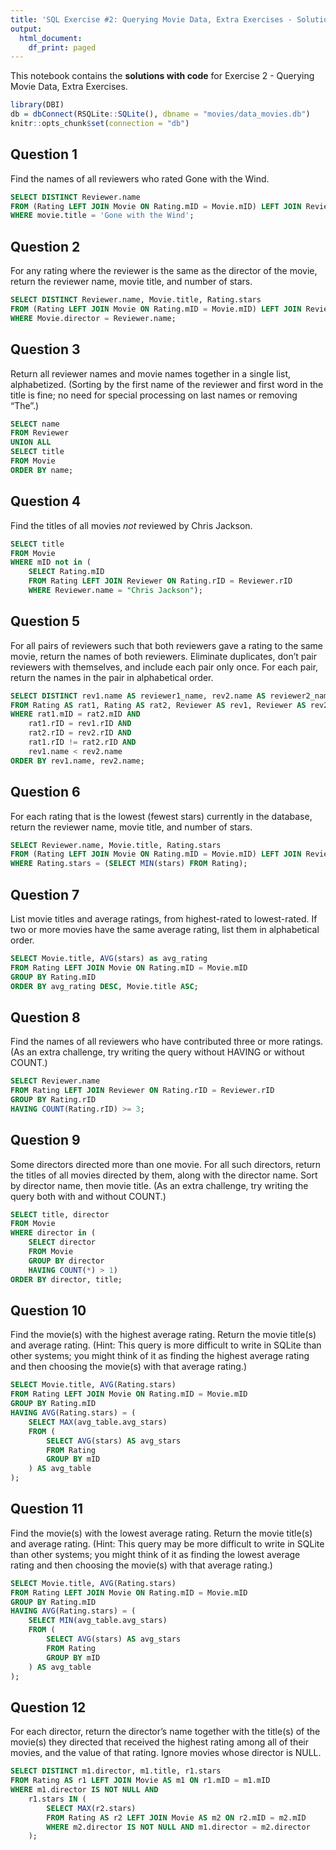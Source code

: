 ```yaml
---
title: 'SQL Exercise #2: Querying Movie Data, Extra Exercises - Solutions with Code'
output:
  html_document:
    df_print: paged
---
```


This notebook contains the **solutions with code** for Exercise 2 - Querying Movie Data, Extra Exercises.

```r
library(DBI)
db = dbConnect(RSQLite::SQLite(), dbname = "movies/data_movies.db")
knitr::opts_chunk$set(connection = "db")
```

## Question 1

Find the names of all reviewers who rated Gone with the Wind.

```sql
SELECT DISTINCT Reviewer.name
FROM (Rating LEFT JOIN Movie ON Rating.mID = Movie.mID) LEFT JOIN Reviewer ON Rating.rID = Reviewer.rID
WHERE movie.title = 'Gone with the Wind';
```


## Question 2

For any rating where the reviewer is the same as the director of the movie, return the reviewer name, movie title, and number of stars.

```sql
SELECT DISTINCT Reviewer.name, Movie.title, Rating.stars
FROM (Rating LEFT JOIN Movie ON Rating.mID = Movie.mID) LEFT JOIN Reviewer ON Rating.rID = Reviewer.rID
WHERE Movie.director = Reviewer.name;
```

## Question 3

Return all reviewer names and movie names together in a single list, alphabetized. (Sorting by the first name of the reviewer and first word in the title is fine; no need for special processing on last names or removing "The".)

```sql
SELECT name
FROM Reviewer
UNION ALL 
SELECT title
FROM Movie
ORDER BY name;
```

## Question 4

Find the titles of all movies *not* reviewed by Chris Jackson.

```sql
SELECT title
FROM Movie
WHERE mID not in (
    SELECT Rating.mID
    FROM Rating LEFT JOIN Reviewer ON Rating.rID = Reviewer.rID 
    WHERE Reviewer.name = "Chris Jackson");
```

## Question 5

For all pairs of reviewers such that both reviewers gave a rating to the same movie, return the names of both reviewers. Eliminate duplicates, don't pair reviewers with themselves, and include each pair only once. For each pair, return the names in the pair in alphabetical order.

```sql
SELECT DISTINCT rev1.name AS reviewer1_name, rev2.name AS reviewer2_name
FROM Rating AS rat1, Rating AS rat2, Reviewer AS rev1, Reviewer AS rev2
WHERE rat1.mID = rat2.mID AND
    rat1.rID = rev1.rID AND
    rat2.rID = rev2.rID AND
    rat1.rID != rat2.rID AND
    rev1.name < rev2.name
ORDER BY rev1.name, rev2.name;
```

## Question 6

For each rating that is the lowest (fewest stars) currently in the database, return the reviewer name, movie title, and number of stars.

```sql
SELECT Reviewer.name, Movie.title, Rating.stars 
FROM (Rating LEFT JOIN Movie ON Rating.mID = Movie.mID) LEFT JOIN Reviewer ON Rating.rID = Reviewer.rID
WHERE Rating.stars = (SELECT MIN(stars) FROM Rating);
```

## Question 7

List movie titles and average ratings, from highest-rated to lowest-rated. If two or more movies have the same average rating, list them in alphabetical order.

```sql
SELECT Movie.title, AVG(stars) as avg_rating
FROM Rating LEFT JOIN Movie ON Rating.mID = Movie.mID
GROUP BY Rating.mID
ORDER BY avg_rating DESC, Movie.title ASC;
```

## Question 8

Find the names of all reviewers who have contributed three or more ratings. (As an extra challenge, try writing the query without HAVING or without COUNT.)

```sql
SELECT Reviewer.name
FROM Rating LEFT JOIN Reviewer ON Rating.rID = Reviewer.rID
GROUP BY Rating.rID
HAVING COUNT(Rating.rID) >= 3;
```

## Question 9

Some directors directed more than one movie. For all such directors, return the titles of all movies directed by them, along with the director name. Sort by director name, then movie title. (As an extra challenge, try writing the query both with and without COUNT.)

```sql
SELECT title, director
FROM Movie
WHERE director in (
    SELECT director
    FROM Movie
    GROUP BY director
    HAVING COUNT(*) > 1)
ORDER BY director, title;
```

## Question 10

Find the movie(s) with the highest average rating. Return the movie title(s) and average rating. (Hint: This query is more difficult to write in SQLite than other systems; you might think of it as finding the highest average rating and then choosing the movie(s) with that average rating.)

```sql
SELECT Movie.title, AVG(Rating.stars)
FROM Rating LEFT JOIN Movie ON Rating.mID = Movie.mID
GROUP BY Rating.mID
HAVING AVG(Rating.stars) = (
    SELECT MAX(avg_table.avg_stars)
    FROM (
        SELECT AVG(stars) AS avg_stars
        FROM Rating
        GROUP BY mID
    ) AS avg_table
);
```

## Question 11 

Find the movie(s) with the lowest average rating. Return the movie title(s) and average rating. (Hint: This query may be more difficult to write in SQLite than other systems; you might think of it as finding the lowest average rating and then choosing the movie(s) with that average rating.)

```sql
SELECT Movie.title, AVG(Rating.stars)
FROM Rating LEFT JOIN Movie ON Rating.mID = Movie.mID
GROUP BY Rating.mID
HAVING AVG(Rating.stars) = (
    SELECT MIN(avg_table.avg_stars)
    FROM (
        SELECT AVG(stars) AS avg_stars
        FROM Rating
        GROUP BY mID
    ) AS avg_table
);
```

## Question 12

For each director, return the director's name together with the title(s) of the movie(s) they directed that received the highest rating among all of their movies, and the value of that rating. Ignore movies whose director is NULL.

```sql
SELECT DISTINCT m1.director, m1.title, r1.stars
FROM Rating AS r1 LEFT JOIN Movie AS m1 ON r1.mID = m1.mID
WHERE m1.director IS NOT NULL AND
    r1.stars IN (
        SELECT MAX(r2.stars)
        FROM Rating AS r2 LEFT JOIN Movie AS m2 ON r2.mID = m2.mID
        WHERE m2.director IS NOT NULL AND m1.director = m2.director
    );
```
